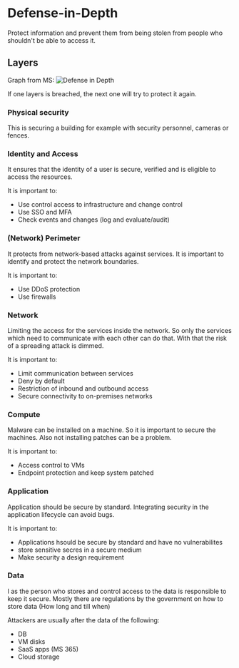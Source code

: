 # Defense-in-Depth

Protect information and prevent them from being stolen from people who shouldn't be able to access it.

## Layers

Graph from MS:
![Defense in Depth](https://learn.microsoft.com/en-us/training/wwl-azure/describe-azure-identity-access-security/media/defense-depth-486afc12.png)

If one layers is breached, the next one will try to protect it again.

### Physical security

This is securing a building for example with security personnel, cameras or fences.

### Identity and Access

It ensures that the identity of a user is secure, verified and is eligible to access the resources.

It is important to:

- Use control access to infrastructure and change control
- Use SSO and MFA
- Check events and changes (log and evaluate/audit)

### (Network) Perimeter

It protects from network-based attacks against services. It is important to identify and protect the network boundaries.

It is important to:

- Use DDoS protection
- Use firewalls

### Network

Limiting the access for the services inside the network. So only the services which need to communicate with each other can do that. With that the risk of a spreading attack is dimmed.

It is important to:

- Limit communication between services
- Deny by default
- Restriction of inbound and outbound access
- Secure connectivity to on-premises networks

### Compute

Malware can be installed on a machine. So it is important to secure the machines. Also not installing patches can be a problem.

It is important to:

- Access control to VMs
- Endpoint protection and keep system patched

### Application

Application should be secure by standard. Integrating security in the application lifecycle can avoid bugs.

It is important to:

- Applications hsould be secure by standard and have no vulnerabilites
- store sensitive secres in a secure medium
- Make security a design requirement

### Data

I as the person who stores and control access to the data is responsible to keep it secure. Mostly there are regulations by the government on how to store data (How long and till when)

Attackers are usually after the data of the following:

- DB
- VM disks
- SaaS apps (MS 365)
- Cloud storage
